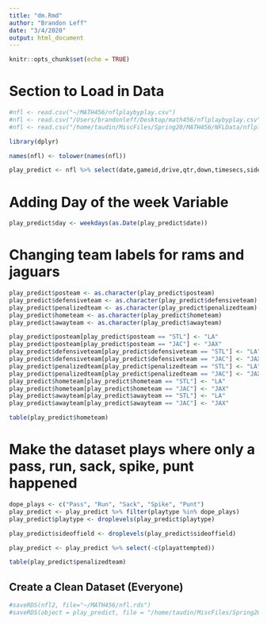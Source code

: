 ```yaml
---
title: "dm.Rmd"
author: "Brandon Leff"
date: "3/4/2020"
output: html_document
---
```


```r
knitr::opts_chunk$set(echo = TRUE)
```

# Section to Load in Data

```r
#nfl <- read.csv("~/MATH456/nflplaybyplay.csv")
#nfl <- read.csv("/Users/brandonleff/Desktop/math456/nflplaybyplay.csv")
#nfl <- read.csv("/home/taudin/MiscFiles/Spring20/MATH456/NFLData/nflplaybyplay.csv")
```

```r
library(dplyr)
```

```r
names(nfl) <- tolower(names(nfl))
```

```r
play_predict <- nfl %>% select(date,gameid,drive,qtr,down,timesecs,sideoffield,yrdln,ydstogo,firstdown,posteam,defensiveteam,playattempted,yards.gained,touchdown,playtype,passattempt,passoutcome,passlength,airyards,yardsaftercatch,qbhit,passlocation,interceptionthrown,rushattempt,runlocation,rungap,fumble,sack,challenge.replay,chalreplayresult,penalizedteam,penalty.yards,posteamscore,defteamscore,hometeam,awayteam,scorediff,no_score_prob,touchdown_prob)
```

# Adding Day of the week Variable

```r
play_predict$day <- weekdays(as.Date(play_predict$date))
```

# Changing team labels for rams and jaguars

```r
play_predict$posteam <- as.character(play_predict$posteam)
play_predict$defensiveteam <- as.character(play_predict$defensiveteam)
play_predict$penalizedteam <- as.character(play_predict$penalizedteam)
play_predict$hometeam <- as.character(play_predict$hometeam)
play_predict$awayteam <- as.character(play_predict$awayteam)
```

```r
play_predict$posteam[play_predict$posteam == "STL"] <- "LA"
play_predict$posteam[play_predict$posteam == "JAC"] <- "JAX"
play_predict$defensiveteam[play_predict$defensiveteam == "STL"] <- "LA"
play_predict$defensiveteam[play_predict$defensiveteam == "JAC"] <- "JAX"
play_predict$penalizedteam[play_predict$penalizedteam == "STL"] <- "LA"
play_predict$penalizedteam[play_predict$penalizedteam == "JAC"] <- "JAX"
play_predict$hometeam[play_predict$hometeam == "STL"] <- "LA"
play_predict$hometeam[play_predict$hometeam == "JAC"] <- "JAX"
play_predict$awayteam[play_predict$awayteam == "STL"] <- "LA"
play_predict$awayteam[play_predict$awayteam == "JAC"] <- "JAX"
```

```r
table(play_predict$hometeam)
```

# Make the dataset plays where only a pass, run, sack, spike, punt happened

```r
dope_plays <- c("Pass", "Run", "Sack", "Spike", "Punt")
play_predict <- play_predict %>% filter(playtype %in% dope_plays)
play_predict$playtype <- droplevels(play_predict$playtype)
```

```r
play_predict$sideoffield <- droplevels(play_predict$sideoffield)
```

```r
play_predict <- play_predict %>% select(-c(playattempted))
```

```r
table(play_predict$penalizedteam)
```


## Create a Clean Dataset (Everyone)

```r
#saveRDS(nfl2, file="~/MATH456/nfl.rds")
#saveRDS(object = play_predict, file = "/home/taudin/MiscFiles/Spring20/MATH456/NFLProject/data/nfl.rds")
```

